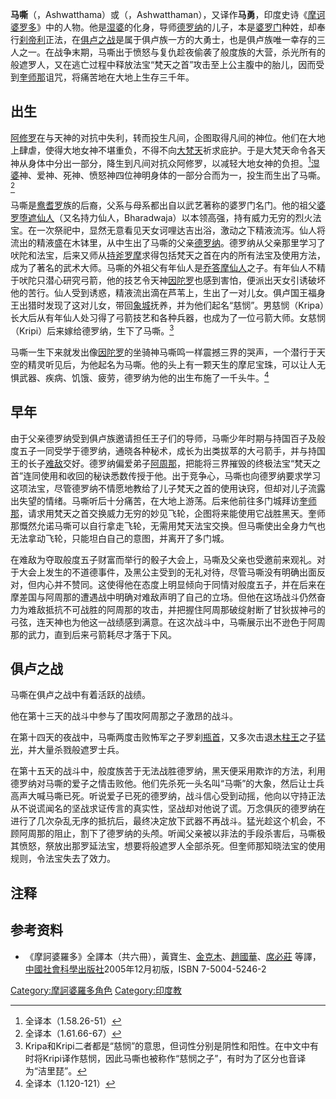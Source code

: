 {{refimprove|time=2015-04-09T00:40:13+00:00}}
'''马嘶'''（{{lang-sa|अश्वत्थामा}}，Ashwatthama）或（{{lang-sa|अश्वत्थामन्}}，Ashwatthaman），又译作'''马勇'''，印度史诗《[[摩诃婆罗多|摩诃婆罗多]]》中的人物。他是[[湿婆|湿婆]]的化身，导师[[德罗纳|德罗纳]]的儿子，本是[[婆罗门|婆罗门]]种姓，却奉行[[刹帝利|刹帝利]]正法，在[[俱卢之战|俱卢之战]]是属于俱卢族一方的大勇士，也是俱卢族唯一幸存的三人之一。在战争末期，马嘶出于愤怒与复仇趁夜偷袭了般度族的大营，杀光所有的般遮罗人，又在逃亡过程中释放法宝“梵天之首”攻击至上公主腹中的胎儿，因而受到[[奎师那|奎师那]]诅咒，将痛苦地在大地上生存三千年。
== 出生 ==
[[阿修罗|阿修罗]]在与天神的对抗中失利，转而投生凡间，企图取得凡间的神位。他们在大地上肆虐，使得大地女神不堪重负，不得不向[[大梵天|大梵天]]祈求庇护。于是大梵天命令各天神从身体中分出一部分，降生到凡间对抗众阿修罗，以减轻大地女神的负担。<ref>全译本（1.58.26-51）</ref>[[湿婆|湿婆]]神、爱神、死神、愤怒神四位神明身体的一部分合而为一，投生而生出了马嘶。<ref>全译本（1.61.66-67）</ref>

马嘶是[[鸯耆罗|鸯耆罗]]族的后裔，父系与母系都出自以武艺著称的婆罗门名门。他的祖父[[婆罗堕遮仙人|婆罗堕遮仙人]]（又名持力仙人，Bharadwaja）以本领高强，持有威力无穷的烈火法宝。在一次祭祀中，显然无意看见天女诃哩达吉出浴，激动之下精液流泻。仙人将流出的精液盛在木钵里，从中生出了马嘶的父亲[[德罗纳|德罗纳]]。德罗纳从父亲那里学习了吠陀和法宝，后来又师从[[持斧罗摩|持斧罗摩]]求得包括梵天之首在内的所有法宝及使用方法，成为了著名的武术大师。马嘶的外祖父有年仙人是[[乔答摩仙人|乔答摩仙人]]之子。有年仙人不精于吠陀只潜心研究弓箭，他的技艺令天神[[因陀罗|因陀罗]]也感到害怕，便派出天女引诱破坏他的苦行。仙人受到诱惑，精液流出滴在芦苇上，生出了一对儿女。俱卢国王福身王出猎时发现了这对儿女，带回[[哈斯蒂纳普尔|象城]]抚养，并为他们起名“慈悯”。男慈悯（Kripa）长大后从有年仙人处习得了弓箭技艺和各种兵器，也成为了一位弓箭大师。女慈悯（Kripi）后来嫁给德罗纳，生下了马嘶。<ref>Kripa和Kripi二者都是“慈悯”的意思，但词性分别是阴性和阳性。在中文中有时将Kripi译作慈悯，因此马嘶也被称作“慈悯之子”，有时为了区分也音译为“洁里琵”。</ref>

马嘶一生下来就发出像[[因陀罗|因陀罗]]的坐骑神马嘶鸣一样震撼三界的哭声，一个潜行于天空的精灵听见后，为他起名为马嘶。他的头上有一颗天生的摩尼宝珠，可以让人无惧武器、疾病、饥饿、疲劳，德罗纳为他的出生布施了一千头牛。<ref>全译本（1.120-121）</ref>

== 早年 ==
由于父亲德罗纳受到俱卢族邀请担任王子们的导师，马嘶少年时期与持国百子及般度五子一同受学于德罗纳，通晓各种秘术，成长为出类拔萃的大弓箭手，并与持国王的长子[[难敌|难敌]]交好。德罗纳偏爱弟子[[阿周那|阿周那]]，把能将三界摧毁的终极法宝“梵天之首”连同使用和收回的秘诀悉数传授于他。出于竞争心，马嘶也向德罗纳要求学习这项法宝，尽管德罗纳不情愿地教给了儿子梵天之首的使用诀窍，但却对儿子流露出失望的情绪。马嘶听后十分痛苦，在大地上游荡。后来他前往多门城拜访[[奎师那|奎师那]]，请求用梵天之首交换威力无穷的妙见飞轮，企图将来能使用它战胜黑天。奎师那慨然允诺马嘶可以自行拿走飞轮，无需用梵天法宝交换。但马嘶使出全身力气也无法拿动飞轮，只能坦白自己的意图，并离开了多门城。

在难敌为夺取般度五子财富而举行的骰子大会上，马嘶及父亲也受邀前来观礼。对于大会上发生的不道德事件，及黑公主受到的无礼对待，尽管马嘶没有明确出面反对，但内心并不赞同。这使得他在态度上明显倾向于同情对般度五子，并在后来在摩差国与阿周那的遭遇战中明确对难敌声明了自己的立场。但他在这场战斗仍然奋力为难敌抵抗不可战胜的阿周那的攻击，并把握住阿周那破绽射断了甘狄拔神弓的弓弦，连天神也为他这一战绩感到满意。在这次战斗中，马嘶展示出不逊色于阿周那的武力，直到后来弓箭耗尽才落于下风。

== 俱卢之战 ==
马嘶在俱卢之战中有着活跃的战绩。

他在第十三天的战斗中参与了围攻阿周那之子激昂的战斗。

在第十四天的夜战中，马嘶两度击败怖军之子罗刹[[瓶首|瓶首]]，又多次击退[[木柱王|木柱王]]之子[[猛光|猛光]]，并大量杀戮般遮罗士兵。

在第十五天的战斗中，般度族苦于无法战胜德罗纳，黑天便采用欺诈的方法，利用德罗纳对马嘶的爱子之情击败他。他们先杀死一头名叫“马嘶”的大象，然后让士兵高声大喊马嘶已死。听说爱子已死的德罗纳，战斗信心受到动摇，他向以守持正法从不说谎闻名的坚战求证传言的真实性，坚战却对他说了谎。万念俱灰的德罗纳在进行了几次杂乱无序的抵抗后，最终决定放下武器不再战斗。猛光趁这个机会，不顾阿周那的阻止，割下了德罗纳的头颅。听闻父亲被以非法的手段杀害后，马嘶极其愤怒，祭放出那罗延法宝，想要将般遮罗人全部杀死。但奎师那知晓法宝的使用规则，令法宝失去了效力。

== 注释 ==
{{Reflist|3}}

== 参考资料 ==
{{Commonscat|Ashwatthama}}
* 《摩訶婆羅多》全譯本（共六冊），黃寶生、[[金克木|金克木]]、[[趙國華|趙國華]]、[[席必莊|席必莊]] 等譯，[[中國社會科學出版社|中國社會科學出版社]]2005年12月初版，ISBN 7-5004-5246-2
{{摩訶婆羅多}}
{{印度神話}}

[[Category:摩訶婆羅多角色|Category:摩訶婆羅多角色]]
[[Category:印度教|Category:印度教]]